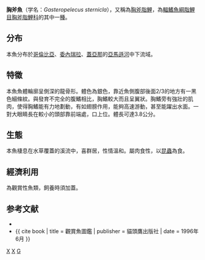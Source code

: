 {{Speciesbox 
| taxon = Gasteropelecus sternicla
| status = NE
| status_system = IUCN3.1
| authority =  [[Linnaeus|Linnaeus]], 1758
| synonyms = *''Clupea sternicla''<br /><small>Linnaeus, 1758</small>
*''Gasteropelecus argenteus''<br /><small>Lacepède, 1803</small>
*''Gasteropelecus coronatus''<br /><small>Allen, 1942</small>
*''Gasteropelecus sternicla marowini''<br /><small>Hoedeman, 1952</small>
*''Gasteropelecus sternicla morae''<br /><small>Hoedeman, 1952</small>
*''Salmo gasteropelecus''<br /><small>Pallas, 1770</small>
}}

'''胸斧魚'''（学名：''Gasteropelecus sternicla''），又稱為[[胸斧脂鯉|胸斧脂鯉]]，為[[輻鰭魚綱|輻鰭魚綱]][[脂鯉目|脂鯉目]][[胸斧脂鯉科|胸斧脂鯉科]]的其中一[[種|種]]。

==分布==
本魚分布於[[哥倫比亞|哥倫比亞]]、[[委內瑞拉|委內瑞拉]]、[[蓋亞那|蓋亞那]]的[[亞馬遜河|亞馬遜河]]中下流域。

==特徵==
本魚魚體輪廓呈側深的龍骨形。體色為銀色，靠近魚側腹部後面2/3的地方有一黑色細條紋。與發育不完全的腹鰭相比，胸鰭較大而且呈翼狀。胸鰭旁有強壯的肌肉，使得胸鰭能有力地劃動，有如翅膀作用，能夠高速游動，甚至能躍出水面。一對大眼睛長在較小的頭部靠前端處，口上位。體長可達3.8公分。

==生態==
本魚棲息在水草覆蓋的溪流中，喜群居，性情溫和。屬肉食性，以[[昆蟲|昆蟲]]為食。

==經濟利用==
為觀賞性魚類，飼養時須加蓋。

==参考文献==
{{refbegin}}
*{{FishBase_species|genus=Gasteropelecus|species=sternicla|year=2011|month=12}}
*{{ cite book | title = 觀賞魚圖鑑 | publisher = 貓頭鷹出版社 | date = 1996年6月 }}
{{refend}}
{{Taxonbar|from=Q633919}}

[[Category:觀賞魚|X]]
[[Category:胸斧魚屬|X]]
[[Category:1758年描述的魚類|G]]